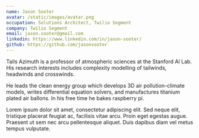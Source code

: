 ```yaml
---
name: Jason Sooter
avatar: /static/images/avatar.png
occupation: Solutions Architect, Twilio Segment
company: Twilio Segment
email: jason.sooter@gmail.com
linkedin: https://www.linkedin.com/in/jason-sooter/
github: https://github.com/jasonsooter
---
```


Tails Azimuth is a professor of atmospheric sciences at the Stanford AI Lab. His research interests includes complexity modelling of tailwinds, headwinds and crosswinds.

He leads the clean energy group which develops 3D air pollution-climate models, writes differential equation solvers, and manufactures titanium plated air ballons. In his free time he bakes raspberry pi.

Lorem ipsum dolor sit amet, consectetur adipiscing elit. Sed neque elit, tristique placerat feugiat ac, facilisis vitae arcu. Proin eget egestas augue. Praesent ut sem nec arcu pellentesque aliquet. Duis dapibus diam vel metus tempus vulputate.
